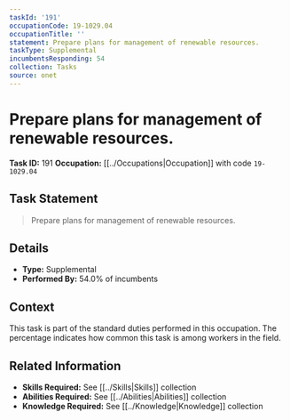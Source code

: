 ```yaml
---
taskId: '191'
occupationCode: 19-1029.04
occupationTitle: ''
statement: Prepare plans for management of renewable resources.
taskType: Supplemental
incumbentsResponding: 54
collection: Tasks
source: onet
---
```

# Prepare plans for management of renewable resources.

**Task ID:** 191
**Occupation:** [[../Occupations|Occupation]] with code `19-1029.04`

## Task Statement

> Prepare plans for management of renewable resources.

## Details

- **Type:** Supplemental
- **Performed By:** 54.0% of incumbents

## Context

This task is part of the standard duties performed in this occupation. The percentage indicates how common this task is among workers in the field.

## Related Information

- **Skills Required:** See [[../Skills|Skills]] collection
- **Abilities Required:** See [[../Abilities|Abilities]] collection
- **Knowledge Required:** See [[../Knowledge|Knowledge]] collection
